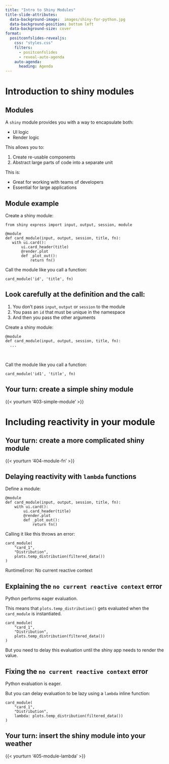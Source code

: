 ```yaml
---
title: "Intro to Shiny Modules"
title-slide-attributes: 
  data-background-image:  images/shiny-for-python.jpg
  data-background-position: bottom left
  data-background-size: cover
format:
  positconfslides-revealjs: 
    css: "styles.css"
    filters:
      - positconfslides
      - reveal-auto-agenda
    auto-agenda:
      heading: Agenda
---
```




# Introduction to shiny modules

## Modules

A `shiny` module provides you with a way to encapsulate both:

- UI logic
- Render logic

This allows you to:

1. Create re-usable components
2. Abstract large parts of code into a separate unit


This is:

- Great for working with teams of developers
- Essential for large applications

## Module example

Create a shiny module:

 ```.python
from shiny express import input, output, session, module

@module
def card_module(input, output, session, title, fn):
    with ui.card():
        ui.card_header(title)
        @render.plot
        def _plot_out():
            return fn()
```

Call the module like you call a function:

```.python
card_module('id', 'title', fn)
```

## Look carefully at the definition and the call:

::: {.callout-important}
1. You don't pass `input`, `output` or `session` to the module
2. You pass an `id` that must be unique in the namespace
3. And then you pass the other arguments
:::

Create a shiny module:
```.python
@module
def card_module(input, output, session, title, fn):
  ...
```

\

Call the module like you call a function:

```.python
card_module('id1', 'title', fn)
```


## Your turn: create a simple shiny module

{{< yourturn '403-simple-module' >}}

# Including reactivity in your module

## Your turn: create a more complicated shiny module

{{< yourturn '404-module-fn' >}}


## Delaying reactivity with `lambda` functions

Define a module: 

```.python
@module
def card_module(input, output, session, title, fn):
    with ui.card():
        ui.card_header(title)
        @render.plot
        def _plot_out():
            return fn()
```

Calling it like this throws an error:

```.python
card_module(
    "card_1", 
    "Distribution", 
    plots.temp_distribution(filtered_data())
)
```

::: {.callout-important}
RuntimeError: No current reactive context
:::

## Explaining the `no current reactive context` error

Python performs eager evaluation.

This means that `plots.temp_distribution()` gets evaluated when the `card_module` is instantiated.

```.python
card_module(
    "card_1", 
    "Distribution", 
    plots.temp_distribution(filtered_data())
)
```

But you need to delay this evaluation until the shiny app needs to render the value.

## Fixing the `no current reactive context` error

Python evaluation is eager.

But you can delay evaluation to be lazy using a `lambda` inline function:

```.python
card_module(
    "card_1", 
    "Distribution", 
    lambda: plots.temp_distribution(filtered_data())
)
```

## Your turn: insert the shiny module into your weather

{{< yourturn '405-module-lambda' >}}


